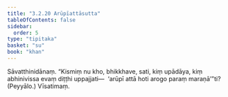 ```yaml
---
title: "3.2.20 Arūpīattāsutta"
tableOfContents: false
sidebar:
  order: 5
type: "tipitaka"
basket: "su"
book: "khan"
---
```



<DynamicBreadcrumb />

<Division number="243" book="khan">

<Paragraph number="994" book="khan">
Sāvatthinidānaṃ. “Kismiṃ nu kho, bhikkhave, sati, kiṃ upādāya, kiṃ abhinivissa evaṃ diṭṭhi uppajjati—  ‘arūpī attā hoti arogo paraṃ maraṇā’”ti? (Peyyālo.)

</Paragraph>
</Division>

<Paragraph number="995" type="center" book="khan">
Vīsatimaṃ.
</Paragraph>